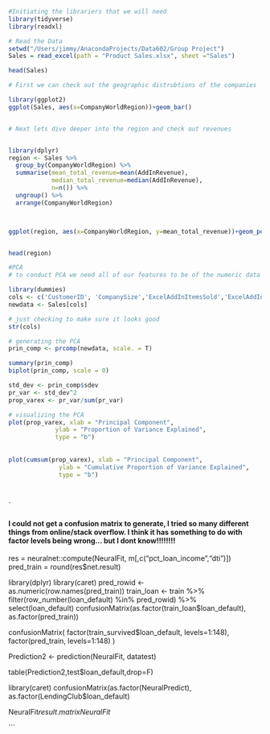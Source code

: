 


```{r}
#Initiating the librariers that we will need
library(tidyverse)
library(readxl)

# Read the Data
setwd("/Users/jimmy/AnacondaProjects/Data602/Group Project")
Sales = read_excel(path = "Product Sales.xlsx", sheet ="Sales")
```
```{r}
head(Sales)


```



```{r}
# First we can check out the geographic distrubtions of the companies

library(ggplot2)
ggplot(Sales, aes(x=CompanyWorldRegion))+geom_bar()


# Next lets dive deeper into the region and check out revenues 


library(dplyr)
region <- Sales %>%
  group_by(CompanyWorldRegion) %>%
  summarise(mean_total_revenue=mean(AddInRevenue),
            median_total_revenue=median(AddInRevenue),
            n=n()) %>%
  ungroup() %>% 
  arrange(CompanyWorldRegion)



ggplot(region, aes(x=CompanyWorldRegion, y=mean_total_revenue))+geom_point() +scale_y_log10()


head(region)


```



```{r}
#PCA
# to conduct PCA we need all of our features to be of the numeric data type

library(dummies)
cols <- c('CustomerID', 'CompanySize','ExcelAddInItemsSold','ExcelAddInItemsSold','AddInSalesTransactions','TransactionsAutoPay','TransactionsManualPay','AnalyticsSoftwareRevenue' )
newdata <- Sales[cols]

# just checking to make sure it looks good
str(cols)

# generating the PCA
prin_comp <- prcomp(newdata, scale. = T)

summary(prin_comp)
biplot(prin_comp, scale = 0)

std_dev <- prin_comp$sdev
pr_var <- std_dev^2
prop_varex <- pr_var/sum(pr_var)

# visualizing the PCA
plot(prop_varex, xlab = "Principal Component",
             ylab = "Proportion of Variance Explained",
             type = "b")
             
             
plot(cumsum(prop_varex), xlab = "Principal Component",
              ylab = "Cumulative Proportion of Variance Explained",
              type = "b")             
             
             
```


`



#### I could not get a confusion matrix to generate, I tried so many different things from online/stack overflow. I think it has something to do with factor levels being wrong... but I dont know!!!!!!!!

res = neuralnet::compute(NeuralFit, m[,c("pct_loan_income","dti")])
pred_train = round(res$net.result)

library(dplyr)
library(caret)
pred_rowid <- as.numeric(row.names(pred_train))
train_loan <- train %>% filter(row_number(loan_default) %in% pred_rowid) %>% select(loan_default)
confusionMatrix(as.factor(train_loan$loan_default), as.factor(pred_train))

confusionMatrix(
    factor(train_survived$loan_default, levels=1:148),
    factor(pred_train, levels=1:148)
)




Prediction2 <- prediction(NeuralFit, datatest)


table(Prediction2,test$loan_default,drop=F)

library(caret)
confusionMatrix(as.factor(NeuralPredict), as.factor(LendingClub$loan_default)

NeuralFit$result.matrix
NeuralFit$
  
  
  
  
  
  
  
  
```


